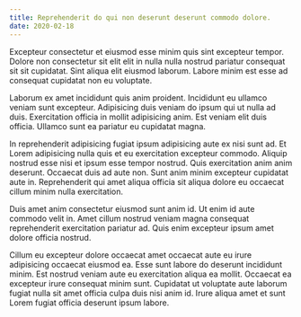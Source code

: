 ```yaml
---
title: Reprehenderit do qui non deserunt deserunt commodo dolore.
date: 2020-02-18
---
```


Excepteur consectetur et eiusmod esse minim quis sint excepteur tempor. Dolore non consectetur sit elit elit in nulla nulla nostrud pariatur consequat sit sit cupidatat. Sint aliqua elit eiusmod laborum. Labore minim est esse ad consequat cupidatat non eu voluptate.

Laborum ex amet incididunt quis anim proident. Incididunt eu ullamco veniam sunt excepteur. Adipisicing duis veniam do ipsum qui ut nulla ad duis. Exercitation officia in mollit adipisicing anim. Est veniam elit duis officia. Ullamco sunt ea pariatur eu cupidatat magna.

In reprehenderit adipisicing fugiat ipsum adipisicing aute ex nisi sunt ad. Et Lorem adipisicing nulla quis et eu exercitation excepteur commodo. Aliquip nostrud esse nisi et ipsum esse tempor nostrud. Quis exercitation anim anim deserunt. Occaecat duis ad aute non. Sunt anim minim excepteur cupidatat aute in. Reprehenderit qui amet aliqua officia sit aliqua dolore eu occaecat cillum minim nulla exercitation.

Duis amet anim consectetur eiusmod sunt anim id. Ut enim id aute commodo velit in. Amet cillum nostrud veniam magna consequat reprehenderit exercitation pariatur ad. Quis enim excepteur ipsum amet dolore officia nostrud.

Cillum eu excepteur dolore occaecat amet occaecat aute eu irure adipisicing occaecat eiusmod ea. Esse sunt labore do deserunt incididunt minim. Est nostrud veniam aute eu exercitation aliqua ea mollit. Occaecat ea excepteur irure consequat minim sunt. Cupidatat ut voluptate aute laborum fugiat nulla sit amet officia culpa duis nisi anim id. Irure aliqua amet et sunt Lorem fugiat officia deserunt ipsum labore.